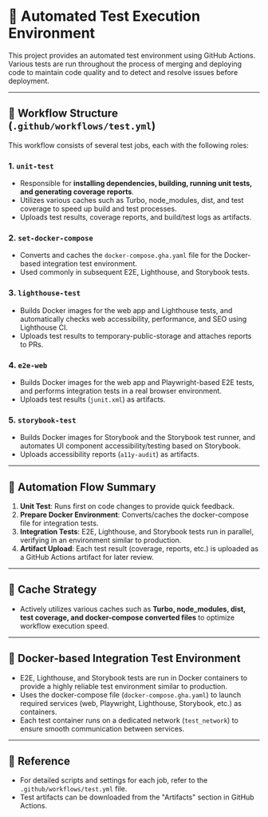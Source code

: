 # 🤖 Automated Test Execution Environment

This project provides an automated test environment using GitHub Actions.
Various tests are run throughout the process of merging and deploying code to maintain code quality and to detect and resolve issues before deployment.

---

## 🔄 Workflow Structure (`.github/workflows/test.yml`)

This workflow consists of several test jobs, each with the following roles:

### 1. `unit-test`
- Responsible for **installing dependencies, building, running unit tests, and generating coverage reports**.
- Utilizes various caches such as Turbo, node_modules, dist, and test coverage to speed up build and test processes.
- Uploads test results, coverage reports, and build/test logs as artifacts.

### 2. `set-docker-compose`
- Converts and caches the `docker-compose.gha.yaml` file for the Docker-based integration test environment.
- Used commonly in subsequent E2E, Lighthouse, and Storybook tests.

### 3. `lighthouse-test`
- Builds Docker images for the web app and Lighthouse tests, and automatically checks web accessibility, performance, and SEO using Lighthouse CI.
- Uploads test results to temporary-public-storage and attaches reports to PRs.

### 4. `e2e-web`
- Builds Docker images for the web app and Playwright-based E2E tests, and performs integration tests in a real browser environment.
- Uploads test results (`junit.xml`) as artifacts.

### 5. `storybook-test`
- Builds Docker images for Storybook and the Storybook test runner, and automates UI component accessibility/testing based on Storybook.
- Uploads accessibility reports (`a11y-audit`) as artifacts.

---

## 🔁 Automation Flow Summary

1. **Unit Test**: Runs first on code changes to provide quick feedback.
2. **Prepare Docker Environment**: Converts/caches the docker-compose file for integration tests.
3. **Integration Tests**: E2E, Lighthouse, and Storybook tests run in parallel, verifying in an environment similar to production.
4. **Artifact Upload**: Each test result (coverage, reports, etc.) is uploaded as a GitHub Actions artifact for later review.

---

## 💾 Cache Strategy

- Actively utilizes various caches such as **Turbo, node_modules, dist, test coverage, and docker-compose converted files** to optimize workflow execution speed.

---

## 🐳 Docker-based Integration Test Environment

- E2E, Lighthouse, and Storybook tests are run in Docker containers to provide a highly reliable test environment similar to production.
- Uses the docker-compose file (`docker-compose.gha.yaml`) to launch required services (web, Playwright, Lighthouse, Storybook, etc.) as containers.
- Each test container runs on a dedicated network (`test_network`) to ensure smooth communication between services.

---

## 📌 Reference

- For detailed scripts and settings for each job, refer to the `.github/workflows/test.yml` file.
- Test artifacts can be downloaded from the "Artifacts" section in GitHub Actions.

